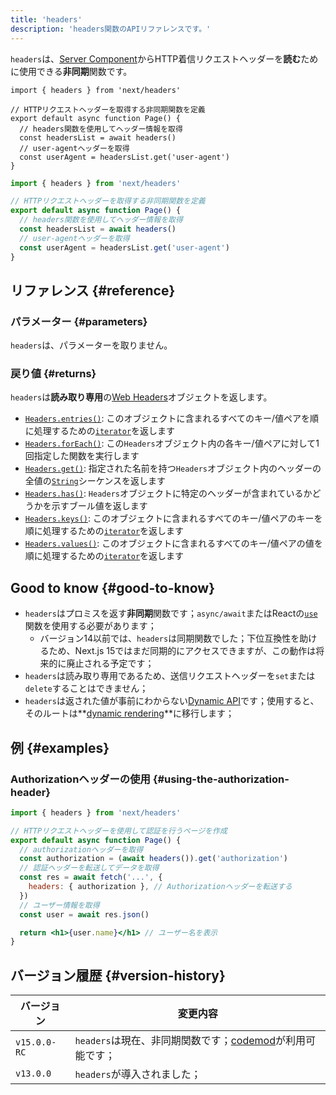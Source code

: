 ```yaml
---
title: 'headers'
description: 'headers関数のAPIリファレンスです。'
---
```


`headers`は、[Server Component](/docs/app/building-your-application/rendering/server-components)からHTTP着信リクエストヘッダーを**読む**ために使用できる**非同期**関数です。

<Tabs>
<TabItem value="tsx" label="TypeScript">

```tsx title="app/page.tsx" switcher
import { headers } from 'next/headers'

// HTTPリクエストヘッダーを取得する非同期関数を定義
export default async function Page() {
  // headers関数を使用してヘッダー情報を取得
  const headersList = await headers()
  // user-agentヘッダーを取得
  const userAgent = headersList.get('user-agent')
}
```

</TabItem>
<TabItem value="jsx" label="JavaScript">

```jsx title="app/page.js" switcher
import { headers } from 'next/headers'

// HTTPリクエストヘッダーを取得する非同期関数を定義
export default async function Page() {
  // headers関数を使用してヘッダー情報を取得
  const headersList = await headers()
  // user-agentヘッダーを取得
  const userAgent = headersList.get('user-agent')
}
```

</TabItem>
</Tabs>

## リファレンス {#reference}

### パラメーター {#parameters}

`headers`は、パラメーターを取りません。

### 戻り値 {#returns}

`headers`は**読み取り専用**の[Web Headers](https://developer.mozilla.org/docs/Web/API/Headers)オブジェクトを返します。

- [`Headers.entries()`](https://developer.mozilla.org/docs/Web/API/Headers/entries): このオブジェクトに含まれるすべてのキー/値ペアを順に処理するための[`iterator`](https://developer.mozilla.org/docs/Web/JavaScript/Reference/Iteration_protocols)を返します
- [`Headers.forEach()`](https://developer.mozilla.org/docs/Web/API/Headers/forEach): この`Headers`オブジェクト内の各キー/値ペアに対して1回指定した関数を実行します
- [`Headers.get()`](https://developer.mozilla.org/docs/Web/API/Headers/get): 指定された名前を持つ`Headers`オブジェクト内のヘッダーの全値の[`String`](https://developer.mozilla.org/docs/Web/JavaScript/Reference/Global_Objects/String)シーケンスを返します
- [`Headers.has()`](https://developer.mozilla.org/docs/Web/API/Headers/has): `Headers`オブジェクトに特定のヘッダーが含まれているかどうかを示すブール値を返します
- [`Headers.keys()`](https://developer.mozilla.org/docs/Web/API/Headers/keys): このオブジェクトに含まれるすべてのキー/値ペアのキーを順に処理するための[`iterator`](https://developer.mozilla.org/docs/Web/JavaScript/Reference/Iteration_protocols)を返します
- [`Headers.values()`](https://developer.mozilla.org/docs/Web/API/Headers/values): このオブジェクトに含まれるすべてのキー/値ペアの値を順に処理するための[`iterator`](https://developer.mozilla.org/docs/Web/JavaScript/Reference/Iteration_protocols)を返します

## Good to know {#good-to-know}

- `headers`はプロミスを返す**非同期**関数です；`async/await`またはReactの[`use`](https://react.dev/reference/react/use)関数を使用する必要があります；
  - バージョン14以前では、`headers`は同期関数でした；下位互換性を助けるため、Next.js 15ではまだ同期的にアクセスできますが、この動作は将来的に廃止される予定です；
- `headers`は読み取り専用であるため、送信リクエストヘッダーを`set`または`delete`することはできません；
- `headers`は返された値が事前にわからない[Dynamic API](/docs/app/building-your-application/rendering/server-components#server-rendering-strategies#dynamic-apis)です；使用すると、そのルートは**[dynamic rendering](/docs/app/building-your-application/rendering/server-components#dynamic-rendering)**に移行します；

## 例 {#examples}

### Authorizationヘッダーの使用 {#using-the-authorization-header}

```jsx title="app/page.js"
import { headers } from 'next/headers'

// HTTPリクエストヘッダーを使用して認証を行うページを作成
export default async function Page() {
  // authorizationヘッダーを取得
  const authorization = (await headers()).get('authorization')
  // 認証ヘッダーを転送してデータを取得
  const res = await fetch('...', {
    headers: { authorization }, // Authorizationヘッダーを転送する
  })
  // ユーザー情報を取得
  const user = await res.json()

  return <h1>{user.name}</h1> // ユーザー名を表示
}
```

## バージョン履歴 {#version-history}

| バージョン   | 変更内容                                                                                                               |
| ------------ | ---------------------------------------------------------------------------------------------------------------------- |
| `v15.0.0-RC` | `headers`は現在、非同期関数です；[codemod](/docs/app/building-your-application/upgrading/codemods#150)が利用可能です； |
| `v13.0.0`    | `headers`が導入されました；                                                                                            |

